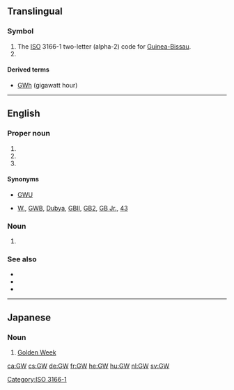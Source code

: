{{also|gw|.gw}}
==Translingual==

===Symbol===
{{head|mul|symbol}}
# The [[ISO]] 3166-1 two-letter (alpha-2) code for [[Guinea-Bissau]].
# {{SI-unit-abb|giga|watt|[[power]]}}

====Derived terms====
* [[GWh]] (gigawatt hour)

[[Category:ISO 3166-1]]

----

==English==

===Proper noun===
{{en-proper-noun}}
# {{abbreviation of|lang=en|George Washington University}}
# {{initialism of|lang=en|George Washington}}
# {{initialism of|lang=en|George W. Bush}}

====Synonyms====
* {{sense|George Washington University}} [[GWU]]
* {{sense|George W. Bush}} [[W.]], [[GWB]], [[Dubya]], [[GBII]], [[GB2]], [[GB Jr.]], [[43]]

===Noun===
{{en-noun}}
# {{label|en|astronomy|astrophysics|physics}} {{initialism of|lang=en|gravitational wave}}

===See also===
* {{pedia|George Washington University}}
* {{pedia|George Washington}}
* {{pedia|George W. Bush}}

----

==Japanese==

===Noun===
{{ja-noun|ゴールデン ウィーク|rom=Gōruden Wīku}}

# {{abbreviation of|lang=ja|ゴールデンウィーク|dot=:}} [[Golden Week]]
#: {{ux|ja|GW初日|the first day of Golden Week}}

[[ca:GW]]
[[cs:GW]]
[[de:GW]]
[[fr:GW]]
[[he:GW]]
[[hu:GW]]
[[nl:GW]]
[[sv:GW]]